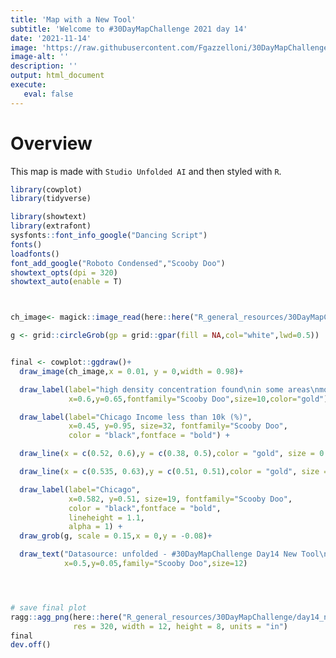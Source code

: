 ```yaml
---
title: 'Map with a New Tool'
subtitle: 'Welcome to #30DayMapChallenge 2021 day 14'
date: '2021-11-14'
image: 'https://raw.githubusercontent.com/Fgazzelloni/30DayMapChallenge/master/2021/day14_newtool/newtool.png'
image-alt: ''
description: ''
output: html_document
execute: 
   eval: false
---
```



# Overview

This map is made with `Studio Unfolded AI` and then styled with `R`.


```r

library(cowplot)
library(tidyverse)

library(showtext)
library(extrafont)
sysfonts::font_info_google("Dancing Script")
fonts()
loadfonts()
font_add_google("Roboto Condensed","Scooby Doo")
showtext_opts(dpi = 320)
showtext_auto(enable = T)



ch_image<- magick::image_read(here::here("R_general_resources/30DayMapChallenge/day14_newtool/unfolded.png"))

g <- grid::circleGrob(gp = grid::gpar(fill = NA,col="white",lwd=0.5))


final <- cowplot::ggdraw()+
  draw_image(ch_image,x = 0.01, y = 0,width = 0.98)+

  draw_label(label="high density concentration found\nin some areas\nmore than others",
             x=0.6,y=0.65,fontfamily="Scooby Doo",size=10,color="gold") +

  draw_label(label="Chicago Income less than 10k (%)",
             x=0.45, y=0.95, size=32, fontfamily="Scooby Doo",
             color = "black",fontface = "bold") +

  draw_line(x = c(0.52, 0.6),y = c(0.38, 0.5),color = "gold", size = 0.2)+

  draw_line(x = c(0.535, 0.63),y = c(0.51, 0.51),color = "gold", size = 9)+

  draw_label(label="Chicago",
             x=0.582, y=0.51, size=19, fontfamily="Scooby Doo",
             color = "black",fontface = "bold",
             lineheight = 1.1,
             alpha = 1) +
  draw_grob(g, scale = 0.15,x = 0,y = -0.08)+

  draw_text("Datasource: unfolded - #30DayMapChallenge Day14 New Tool\nInfographics: Federica Gazzelloni",
            x=0.5,y=0.05,family="Scooby Doo",size=12)




# save final plot
ragg::agg_png(here::here("R_general_resources/30DayMapChallenge/day14_newtool/newtool.png"),
              res = 320, width = 12, height = 8, units = "in")
final
dev.off()
```

